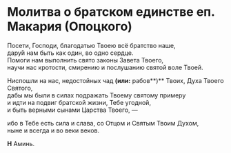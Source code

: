 # Молитва о братском единстве еп. Макария (Опоцкого)

Посети, Господи, благодатью Твоею всё братство наше,  
дару́й нам быть как один, во одно сердце.  
Помоги нам выполнить свято законы Завета Твоего,  
научи нас кротости, смирению и послушанию святой воле Твоей.

Ниспошли на нас, недостойных чад **(или:** рабов**)** Твоих, Духа Твоего Святого,  
дабы мы были в силах подражать Твоему святому примеру  
и идти на подвиг братской жизни, Тебе угодной,  
и быть верными сынами Царства Твоего, —

ибо в Тебе есть сила и слава, со Отцом и Святым Твоим Духом,  
ныне и всегда и во веки веков.

**Н** Аминь.
